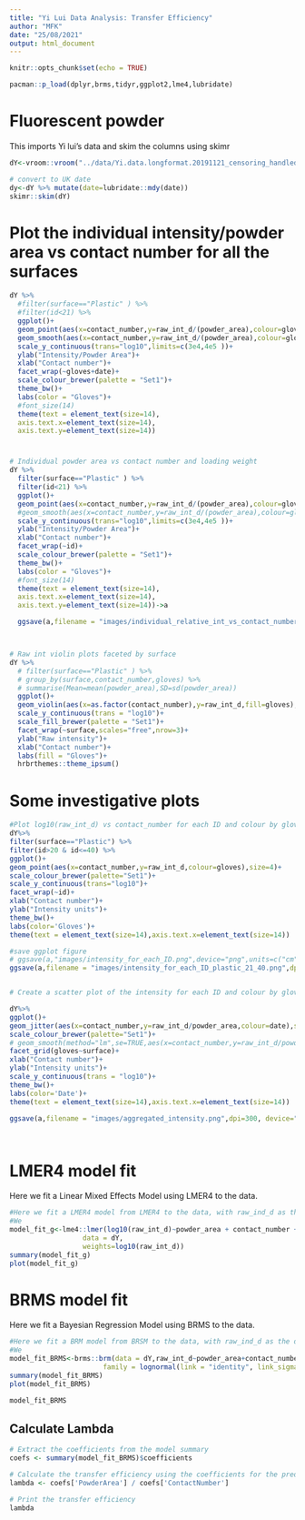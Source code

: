 ```yaml
---
title: "Yi Lui Data Analysis: Transfer Efficiency"
author: "MFK"
date: "25/08/2021"
output: html_document
---
```


```r
knitr::opts_chunk$set(echo = TRUE)
```

```r
pacman::p_load(dplyr,brms,tidyr,ggplot2,lme4,lubridate)

```


# Fluorescent powder
This imports Yi lui's data and skim the columns using skimr

```r
dY<-vroom::vroom("../data/Yi.data.longformat.20191121_censoring_handled.csv") %>% janitor::clean_names()

# convert to UK date
dy<-dY %>% mutate(date=lubridate::mdy(date))
skimr::skim(dY)
```

# Plot the individual intensity/powder area vs contact number for all the surfaces


```r
dY %>% 
  #filter(surface=="Plastic" ) %>% 
  #filter(id<21) %>% 
  ggplot()+
  geom_point(aes(x=contact_number,y=raw_int_d/(powder_area),colour=gloves),alpha=0.1)+
  geom_smooth(aes(x=contact_number,y=raw_int_d/(powder_area),colour=gloves),method="lm",se=FALSE)+
  scale_y_continuous(trans="log10",limits=c(3e4,4e5 ))+
  ylab("Intensity/Powder Area")+
  xlab("Contact number")+
  facet_wrap(~gloves+date)+
  scale_colour_brewer(palette = "Set1")+
  theme_bw()+
  labs(color = "Gloves")+
  #font_size(14)
  theme(text = element_text(size=14),
  axis.text.x=element_text(size=14),
  axis.text.y=element_text(size=14))

```

#
```r

# Individual powder area vs contact number and loading weight 
dY %>% 
  filter(surface=="Plastic" ) %>% 
  filter(id<21) %>% 
  ggplot()+
  geom_point(aes(x=contact_number,y=raw_int_d/(powder_area),colour=gloves),size=5)+
  #geom_smooth(aes(x=contact_number,y=raw_int_d/(powder_area),colour=gloves),method="lm",se=FALSE)+
  scale_y_continuous(trans="log10",limits=c(3e4,4e5 ))+
  ylab("Intensity/Powder Area")+
  xlab("Contact number")+
  facet_wrap(~id)+
  scale_colour_brewer(palette = "Set1")+
  theme_bw()+
  labs(color = "Gloves")+
  #font_size(14)
  theme(text = element_text(size=14),
  axis.text.x=element_text(size=14),
  axis.text.y=element_text(size=14))->a

  ggsave(a,filename = "images/individual_relative_int_vs_contact_number.png",dpi=300, device="png",width = 15, height = 10, units = "in",bg="white")



# Raw int violin plots faceted by surface
dY %>% 
  # filter(surface=="Plastic" ) %>% 
  # group_by(surface,contact_number,gloves) %>% 
  # summarise(Mean=mean(powder_area),SD=sd(powder_area))
  ggplot()+
  geom_violin(aes(x=as.factor(contact_number),y=raw_int_d,fill=gloves),draw_quantiles = c(0.25,0.5,0.95))+
  scale_y_continuous(trans = "log10")+
  scale_fill_brewer(palette = "Set1")+
  facet_wrap(~surface,scales="free",nrow=3)+
  ylab("Raw intensity")+
  xlab("Contact number")+
  labs(fill = "Gloves")+
  hrbrthemes::theme_ipsum()

```

# Some investigative plots
```r
#Plot log10(raw_int_d) vs contact_number for each ID and colour by gloves
dY%>%
filter(surface=="Plastic") %>%
filter(id>20 & id<=40) %>%
ggplot()+
geom_point(aes(x=contact_number,y=raw_int_d,colour=gloves),size=4)+
scale_colour_brewer(palette="Set1")+
scale_y_continuous(trans="log10")+
facet_wrap(~id)+
xlab("Contact number")+
ylab("Intensity units")+
theme_bw()+
labs(color='Gloves')+
theme(text = element_text(size=14),axis.text.x=element_text(size=14))  ->a

#save ggplot figure
# ggsave(a,"images/intensity_for_each_ID.png",device="png",units=c("cm"),width=30)
ggsave(a,filename = "images/intensity_for_each_ID_plastic_21_40.png",dpi=300, device="png",width = 10, height = 10, units = "in")


# Create a scatter plot of the intensity for each ID and colour by gloves, facet by surface

dY%>%
ggplot()+
geom_jitter(aes(x=contact_number,y=raw_int_d/powder_area,colour=date),size=4,alpha=0.4)+
scale_colour_brewer(palette="Set1")+
# geom_smooth(method="lm",se=TRUE,aes(x=contact_number,y=raw_int_d/powder_area,colour=gloves))+
facet_grid(gloves~surface)+
xlab("Contact number")+
ylab("Intensity units")+
scale_y_continuous(trans = "log10")+
theme_bw()+
labs(color='Date')+
theme(text = element_text(size=14),axis.text.x=element_text(size=14))  ->a

ggsave(a,filename = "images/aggregated_intensity.png",dpi=300, device="png",width = 12, height = 10, units = "in")




```

# LMER4 model fit
Here we fit a Linear Mixed Effects Model using LMER4 to the data.

```r
#Here we fit a LMER4 model from LMER4 to the data, with raw_ind_d as the dependent variable
#We
model_fit_g<-lme4::lmer(log10(raw_int_d)~powder_area + contact_number + gloves + surface + (powder_area+contact_number+gloves+surface | id),
                  data = dY,
                  weights=log10(raw_int_d))
summary(model_fit_g)
plot(model_fit_g)

```


# BRMS model fit
Here we fit a Bayesian Regression Model using BRMS to the data.

```r
#Here we fit a BRM model from BRSM to the data, with raw_ind_d as the dependent variable
#We 
model_fit_BRMS<-brms::brm(data = dY,raw_int_d~powder_area+contact_number+gloves+surface+(powder_area+contact_number+gloves+surface|id),
                       family = lognormal(link = "identity", link_sigma = "log"))
summary(model_fit_BRMS)
plot(model_fit_BRMS)

model_fit_BRMS

```

## Calculate Lambda

```r
# Extract the coefficients from the model summary
coefs <- summary(model_fit_BRMS)$coefficients

# Calculate the transfer efficiency using the coefficients for the predictors
lambda <- coefs['PowderArea'] / coefs['ContactNumber']

# Print the transfer efficiency
lambda

```



